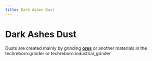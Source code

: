 ```yaml
---
title: Dark Ashes Dust
---
```


<ItemImage file="dark_ashes_dust" alt="Dark Ashes Dust" size="200" />

# Dark Ashes Dust

Dusts are created mainly by grinding **[ores](/world_generation/ore)** or another materials in the <mcitem>techreborn:grinder</mcitem> 
or <mcitem>techreborn:industrial_grinder</mcitem>
